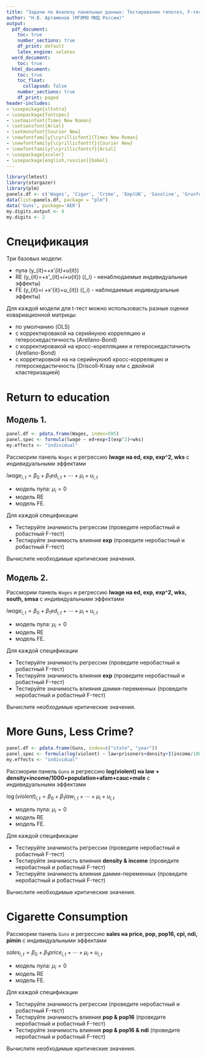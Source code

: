```yaml
---
title: "Задачи по Анализу панельных данных: Тестирование гипотез, F-тест"
author: "Н.В. Артамонов (МГИМО МИД России)"
output:
  pdf_document:
    toc: true
    number_sections: true
    df_print: default
    latex_engine: xelatex
  word_document:
    toc: true
  html_document:
    toc: true
    toc_float:
      collapsed: false
    number_sections: true
    df_print: paged
header-includes:
- \usepackage{xltxtra}
- \usepackage{fontspec}
- \setmainfont{Times New Roman}
- \setsansfont{Arial}
- \setmonofont{Courier New}
- \newfontfamily{\cyrillicfont}{Times New Roman}
- \newfontfamily{\cyrillicfonttt}{Courier New}
- \newfontfamily{\cyrillicfontsf}{Arial}
- \usepackage{xcolor}
- \usepackage[english,russian]{babel}
---
```


```r
library(lmtest)
library(stargazer)
library(plm)
panels.df <- c('Wages', 'Cigar', 'Crime', 'EmplUK', 'Gasoline', 'Grunfeld', 'Hedonic', 'LaborSupply', 'Males', 'Parity', 'Produc', 'RiceFarms') 
data(list=panels.df, package = "plm")
data('Guns', package='AER')
my.digits.output <- 4
my.digits <- 2
```

# Спецификация

Три базовых модели:

- пула \(y_{it}=\alpha +x'_{it}\beta+u_{it}\)
- RE \(y_{it}=\alpha +x'_{it}\beta+\mu_i+u_{it}\) (\(\mu_i\) - ненаблюдаемые индивидуальные эффекты)
- FE \(y_{it}=\alpha_i +x'_{it}\beta+u_{it}\) (\(\alpha_i\) - наблюдаемые индивидуальные эффекты)

Для каждой модели для t-тест можно использовасть разные оценки ковариационной матрицы:

* по умолчанию (OLS)
* с корректировакой на серийнуюю корреляцию и гетероскедастичность (Arellano-Bond)
* с корректировакой на кросс-корелляциии и гетероскедастичноть (Arellano-Bond)
* с корретировкой на на серийнуююб кросс-корреляцию и гетероскедастичность (Driscoll-Kraay или с двойной кластеризацией)

# Return to education

## Модель 1. 

```r
panel.df <- pdata.frame(Wages, index=595)
panel.spec <- formula(lwage ~ ed+exp+I(exp^2)+wks)
my.effects <- "individual"
```

Рассморим панель `Wages` и регрессию **lwage на ed, exp, exp^2, wks**
с индивидуальными эффектами

$lwage_{i,t}=\beta_0+\beta_1ed_{i,t}+\cdots+\mu_i+u_{i,t}$

- модель пула: $\mu_i=0$
- модель RE
- модель FE.

Для каждой спецификации

- Тестируйте значимость регрессии (проведите неробастный и робастный F-тест)
- Тестируйте значимость влияния **exp** (проведите неробастный и робастный F-тест)

Вычислите необходимые критические значения.

## Модель 2.

Рассморим панель `Wages` и регрессию **lwage на ed, exp, exp^2, wks, south, smsa**
с индивидуальными эффектами

$lwage_{i,t}=\beta_0+\beta_1ed_{i,t}+\cdots+\mu_i+u_{i,t}$

- модель пула: $\mu_i=0$
- модель RE
- модель FE.

Для каждой спецификации

- Тестируйте значимость регрессии (проведите неробастный и робастный F-тест)
- Тестируйте значимость влияния **exp** (проведите неробастный и робастный F-тест)
- Тестируйте значимость влияния дамми-переменных (проведите неробастный и робастный F-тест)

Вычислите необходимые критические значения.

# More Guns, Less Crime?

```r
panel.df <- pdata.frame(Guns, index=c("state", "year"))
panel.spec <- formula(log(violent) ~ law+prisoners+density+I(income/1000)+population+afam+cauc+male)
my.effects <- "individual"
```

Рассморим панель `Guns` и регрессию **log(violent) на law + density+income/1000+population+afam+cauc+male**
с индивидуальными эффектами

$\log(violent)_{i,t}=\beta_0+\beta_1law_{i,t}+\cdots+\mu_i+u_{i,t}$

- модель пула: $\mu_i=0$
- модель RE
- модель FE.

Для каждой спецификации

- Тестируйте значимость регрессии (проведите неробастный и робастный F-тест)
- Тестируйте значимость влияния **density & income** (проведите неробастный и робастный F-тест)
- Тестируйте значимость влияния дамми-переменных (проведите неробастный и робастный F-тест)

Вычислите необходимые критические значения.

# Cigarette Consumption

Рассморим панель `Guns` и регрессию **sales на price, pop, pop16, cpi, ndi, pimin**
с индивидуальными эффектами

$sales_{i,t}=\beta_0+\beta_1price_{i,t}+\cdots+\mu_i+u_{i,t}$

- модель пула: $\mu_i=0$
- модель RE
- модель FE.

Для каждой спецификации

- Тестируйте значимость регрессии (проведите неробастный и робастный F-тест)
- Тестируйте значимость влияния **pop & pop16** (проведите неробастный и робастный F-тест)
- Тестируйте значимость влияния **pop & pop16 & ndi** (проведите неробастный и робастный F-тест)

Вычислите необходимые критические значения.